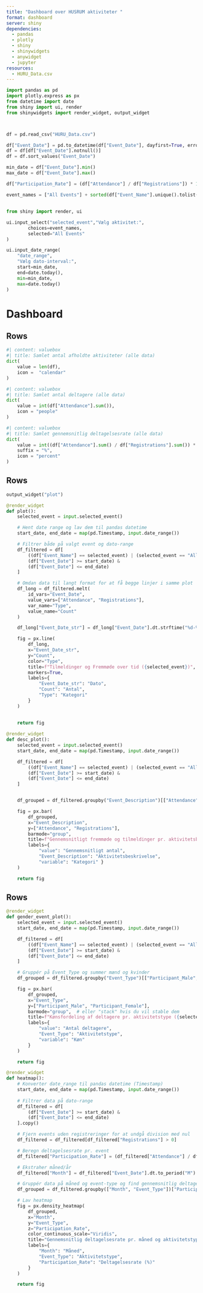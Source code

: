 ```yaml
---
title: "Dashboard over HUSRUM aktiviteter "
format: dashboard
server: shiny
dependencies:
  - pandas
  - plotly
  - shiny
  - shinywidgets
  - anywidget
  - jupyter
resources:
  - HURU_Data.csv 
---
```


```python
import pandas as pd
import plotly.express as px
from datetime import date
from shiny import ui, render
from shinywidgets import render_widget, output_widget



df = pd.read_csv("HURU_Data.csv")

df["Event_Date"] = pd.to_datetime(df["Event_Date"], dayfirst=True, errors="coerce")
df = df[df["Event_Date"].notnull()]
df = df.sort_values("Event_Date")

min_date = df["Event_Date"].min()
max_date = df["Event_Date"].max()

df["Participation_Rate"] = (df["Attendance"] / df["Registrations"]) * 100

event_names = ["All Events"] + sorted(df["Event_Name"].unique().tolist())
```
 

## {.sidebar}
```python
from shiny import render, ui

ui.input_select("selected_event","Vælg aktivitet:",
        choices=event_names,
        selected="All Events"
)

ui.input_date_range(
    "date_range",
    "Vælg dato-interval:",
    start=min_date,
    end=date.today(),
    min=min_date,
    max=date.today()
)

```

# Dashboard 

## Rows
```python
#| content: valuebox
#| title: Samlet antal afholdte aktiviteter (alle data)
dict(
    value = len(df),
    icon =  "calendar"
)

```

```python
#| content: valuebox
#| title: Samlet antal deltagere (alle data)
dict(
    value = int(df["Attendance"].sum()),
    icon = "people"
)

```

```python
#| content: valuebox
#| title: Samlet gennemsnitlig deltagelsesrate (alle data)
dict(
    value = int((df["Attendance"].sum() / df["Registrations"].sum()) * 100),
    suffix = "%",
    icon = "percent"
)
```


## Rows

```python
output_widget("plot")
```
```python
@render_widget
def plot():
    selected_event = input.selected_event()

    # Hent date range og lav dem til pandas datetime
    start_date, end_date = map(pd.Timestamp, input.date_range())

    # Filtrer både på valgt event og dato-range
    df_filtered = df[
        ((df["Event_Name"] == selected_event) | (selected_event == "All Events")) &
        (df["Event_Date"] >= start_date) &
        (df["Event_Date"] <= end_date)
    ]

    # Omdan data til langt format for at få begge linjer i samme plot
    df_long = df_filtered.melt(
        id_vars="Event_Date",
        value_vars=["Attendance", "Registrations"],
        var_name="Type",
        value_name="Count"
    )

    df_long["Event_Date_str"] = df_long["Event_Date"].dt.strftime("%d-%m-%Y")

    fig = px.line(
        df_long,
        x="Event_Date_str",
        y="Count",
        color="Type",
        title=f"Tilmeldinger og Fremmøde over tid ({selected_event})",
        markers=True,
        labels={
            "Event_Date_str": "Dato",
            "Count": "Antal",
            "Type": "Kategori"
        }
    )
   
       
    return fig
```

```python
@render_widget
def desc_plot():
    selected_event = input.selected_event()
    start_date, end_date = map(pd.Timestamp, input.date_range())

    df_filtered = df[
        ((df["Event_Name"] == selected_event) | (selected_event == "All Events")) &
        (df["Event_Date"] >= start_date) &
        (df["Event_Date"] <= end_date)
    ]


    df_grouped = df_filtered.groupby("Event_Description")[["Attendance", "Registrations"]].mean().reset_index()

    fig = px.bar(
        df_grouped,
        x="Event_Description",
        y=["Attendance", "Registrations"],
        barmode="group",
        title=f"Gennemsnitligt fremmøde og tilmeldinger pr. aktivitetsbeskrivelse ({selected_event})",
        labels={
            "value": "Gennemsnitligt antal",
            "Event_Description": "Aktivitetsbeskrivelse",
            "variable": "Kategori" }
    )

    return fig
```

## Rows
```python
@render_widget
def gender_event_plot():
    selected_event = input.selected_event()
    start_date, end_date = map(pd.Timestamp, input.date_range())

    df_filtered = df[
        ((df["Event_Name"] == selected_event) | (selected_event == "All Events")) &
        (df["Event_Date"] >= start_date) &
        (df["Event_Date"] <= end_date)
    ]

    # Gruppér på Event_Type og summer mænd og kvinder
    df_grouped = df_filtered.groupby("Event_Type")[["Participant_Male", "Participant_Female"]].sum().reset_index()

    fig = px.bar(
        df_grouped,
        x="Event_Type",
        y=["Participant_Male", "Participant_Female"],
        barmode="group",  # eller "stack" hvis du vil stable dem
        title=f"Kønsfordeling af deltagere pr. aktivitetstype ({selected_event})",
        labels={
            "value": "Antal deltagere",
            "Event_Type": "Aktivitetstype",
            "variable": "Køn"
        }
    )

    return fig
```


```python
@render_widget
def heatmap():
    # Konverter date_range til pandas datetime (Timestamp)
    start_date, end_date = map(pd.Timestamp, input.date_range())
    
    # Filtrer data på dato-range
    df_filtered = df[
        (df["Event_Date"] >= start_date) &
        (df["Event_Date"] <= end_date)
    ].copy()

    # Fjern events uden registreringer for at undgå division med nul
    df_filtered = df_filtered[df_filtered["Registrations"] > 0]

    # Beregn deltagelsesrate pr. event
    df_filtered["Participation_Rate"] = (df_filtered["Attendance"] / df_filtered["Registrations"]) * 100

    # Ekstraher måned/år
    df_filtered["Month"] = df_filtered["Event_Date"].dt.to_period("M").astype(str)

    # Gruppér data på måned og event-type og find gennemsnitlig deltagelsesrate
    df_grouped = df_filtered.groupby(["Month", "Event_Type"])["Participation_Rate"].mean().reset_index()

    # Lav heatmap
    fig = px.density_heatmap(
        df_grouped,
        x="Month",
        y="Event_Type",
        z="Participation_Rate",
        color_continuous_scale="Viridis",
        title="Gennemsnitlig deltagelsesrate pr. måned og aktivitetstype",
        labels={
            "Month": "Måned",
            "Event_Type": "Aktivitetstype",
            "Participation_Rate": "Deltagelsesrate (%)"
        }
    )

    return fig



```
